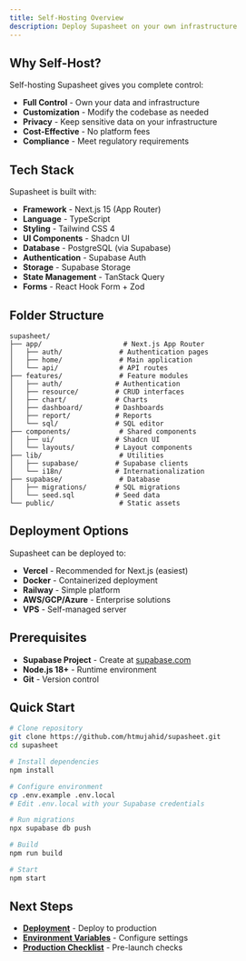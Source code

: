 ```yaml
---
title: Self-Hosting Overview
description: Deploy Supasheet on your own infrastructure
---
```


## Why Self-Host?

Self-hosting Supasheet gives you complete control:

- **Full Control** - Own your data and infrastructure
- **Customization** - Modify the codebase as needed
- **Privacy** - Keep sensitive data on your infrastructure
- **Cost-Effective** - No platform fees
- **Compliance** - Meet regulatory requirements

## Tech Stack

Supasheet is built with:

- **Framework** - Next.js 15 (App Router)
- **Language** - TypeScript
- **Styling** - Tailwind CSS 4
- **UI Components** - Shadcn UI
- **Database** - PostgreSQL (via Supabase)
- **Authentication** - Supabase Auth
- **Storage** - Supabase Storage
- **State Management** - TanStack Query
- **Forms** - React Hook Form + Zod

## Folder Structure

```
supasheet/
├── app/                    # Next.js App Router
│   ├── auth/              # Authentication pages
│   ├── home/              # Main application
│   └── api/               # API routes
├── features/              # Feature modules
│   ├── auth/             # Authentication
│   ├── resource/         # CRUD interfaces
│   ├── chart/            # Charts
│   ├── dashboard/        # Dashboards
│   ├── report/           # Reports
│   └── sql/              # SQL editor
├── components/            # Shared components
│   ├── ui/               # Shadcn UI
│   └── layouts/          # Layout components
├── lib/                   # Utilities
│   ├── supabase/         # Supabase clients
│   └── i18n/             # Internationalization
├── supabase/              # Database
│   ├── migrations/       # SQL migrations
│   └── seed.sql          # Seed data
└── public/                # Static assets
```

## Deployment Options

Supasheet can be deployed to:

- **Vercel** - Recommended for Next.js (easiest)
- **Docker** - Containerized deployment
- **Railway** - Simple platform
- **AWS/GCP/Azure** - Enterprise solutions
- **VPS** - Self-managed server

## Prerequisites

- **Supabase Project** - Create at [supabase.com](https://supabase.com)
- **Node.js 18+** - Runtime environment
- **Git** - Version control

## Quick Start

```bash
# Clone repository
git clone https://github.com/htmujahid/supasheet.git
cd supasheet

# Install dependencies
npm install

# Configure environment
cp .env.example .env.local
# Edit .env.local with your Supabase credentials

# Run migrations
npx supabase db push

# Build
npm run build

# Start
npm start
```

## Next Steps

- **[Deployment](/docs/self-host/deployment)** - Deploy to production
- **[Environment Variables](/docs/self-host/environment-variables)** - Configure settings
- **[Production Checklist](/docs/self-host/production-checklist)** - Pre-launch checks
